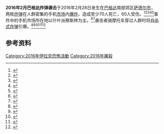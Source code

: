 {{Infobox civilian attack|title=2016年2月巴格达炸弹袭击|partof=[[伊拉克內戰_(2014年–2017年)|伊拉克內戰 (2014–2017)]]|location=[[伊拉克|伊拉克]]巴格达|date=2016年2月28日|timezone=[[UTC+03:00|UTC+03:00]]|type=自杀式炸弹袭击|fatalities=70|injuries=100|motive=[[伊拉克和黎凡特伊斯兰国|伊拉克和黎凡特伊斯兰国]]}}
{{Campaignbox 伊拉克內戰}}
'''2016年2月巴格达炸弹袭击'''于2016年2月28日发生在[[巴格达|巴格达]]南部郊区[[萨德尔城|萨德尔市]]，两枚[[炸弹|炸弹]]在人群密集的手机[[市场|市场]]内[[炸弹|爆炸]]，造成至少70人死亡，60人受伤。<ref>{{Cite news|url=https://www.theguardian.com/world/2016/feb/28/isis-claim-responsibility-for-double-suicide-bombing-in-baghdad|title=Isis claims responsibility for double suicide bombing in Baghdad|work=[[The_Guardian|The Guardian]]|date=28 February 2016|accessdate=2016-06-16|archive-date=2016-05-13|archive-url=https://web.archive.org/web/20160513023853/http://www.theguardian.com/world/2016/feb/28/isis-claim-responsibility-for-double-suicide-bombing-in-baghdad|dead-url=no}}</ref><ref>{{Cite news|url=http://www.jordantimes.com/news/region/twin-suicide-bombing-kills-70-baghdad%E2%80%99s-deadliest-attack-year|title=Twin suicide bombing kills 70 in Baghdad's deadliest attack this year|work=[[Jordan_Times|Jordan Times]]|date=29 February 2016|agency=Reuters|accessdate=2016-06-16|archive-date=2016-04-12|archive-url=https://web.archive.org/web/20160412005012/http://www.jordantimes.com/news/region/twin-suicide-bombing-kills-70-baghdad%E2%80%99s-deadliest-attack-year|dead-url=no}}</ref><ref>{{Cite web|title=Baghdad blasts' death toll rises to 70|url=http://english.alarabiya.net/en/News/middle-east/2016/02/28/Baghdad-blasts-death-toll-rises-to-24-sources.html|accessdate=2016-06-16|publisher=Al Arabiya|archive-date=2016-04-10|archive-url=https://web.archive.org/web/20160410113802/http://english.alarabiya.net/en/News/middle-east/2016/02/28/Baghdad-blasts-death-toll-rises-to-24-sources.html|dead-url=no}}</ref><ref>{{Cite web|title=At Least 70 Killed By Baghdad Suicide Bombs|url=http://news.sky.com/story/1650295/at-least-70-killed-by-baghdad-suicide-bombs|accessdate=2016-06-16|date=2016-02-28|publisher=Sky news|archive-date=2016-04-09|archive-url=https://web.archive.org/web/20160409042926/http://news.sky.com/story/1650295/at-least-70-killed-by-baghdad-suicide-bombs|dead-url=no}}</ref><ref>{{Cite news|url=http://www.dailysabah.com/mideast/2016/02/28/daesh-twin-bombing-attacks-in-baghdad-kill-70|title=Daesh twin bombing attacks in Baghdad kill 70|work=[[Daily_Sabah|Daily Sabah]]|date=28 February 2016|accessdate=2016-06-16|archive-date=2016-04-10|archive-url=https://web.archive.org/web/20160410212414/http://www.dailysabah.com/mideast/2016/02/28/daesh-twin-bombing-attacks-in-baghdad-kill-70|dead-url=no}}</ref>事件中的手机市场所在地以什叶派穆斯林为主。<ref>{{Cite web|title=ISIL bombings near Baghdad kill scores of Iraqis|url=http://www.aljazeera.com/news/2016/02/isil-launches-major-offensive-outkirts-baghdad-160228080044646.html|accessdate=2016-06-16|date=2016-02-29|publisher=Al Jazeera English|archive-date=2016-06-10|archive-url=https://web.archive.org/web/20160610022633/http://www.aljazeera.com/news/2016/02/isil-launches-major-offensive-outkirts-baghdad-160228080044646.html|dead-url=no}}</ref><ref>{{Cite web|title=IS conflict: Baghdad bombings death toll rises to 70|url=https://www.bbc.com/news/world-middle-east-35687645|accessdate=2016-06-16|publisher=BBC News|archive-date=2016-06-04|archive-url=https://web.archive.org/web/20160604115905/http://www.bbc.com/news/world-middle-east-35687645|dead-url=no}}</ref>袭击者骑摩托车穿过人群时将[[自殺攻擊|自杀式炸弹]]引爆。<ref>{{Cite web|title=At least 70 killed, more than 100 wounded in Baghdad blasts - reports|url=https://www.reuters.com/article/us-mideast-crisis-iraq-idUSKCN0W10EL|accessdate=28 February 2016|date=28 February 2016|publisher=Reuters|archive-date=2019-12-05|archive-url=https://web.archive.org/web/20191205222803/https://www.reuters.com/article/us-mideast-crisis-iraq-idUSKCN0W10EL|dead-url=no}}</ref><ref>{{Cite web|title=ISIS Bombers Kill 70 in Shi'ite Market in Baghdad|url=http://news.antiwar.com/2016/02/28/isis-bombers-kill-70-in-shiite-market-in-baghdad/|accessdate=2016-06-16|date=2016-02-28|publisher=Antiwar.com|archive-date=2016-05-28|archive-url=https://web.archive.org/web/20160528160110/http://news.antiwar.com/2016/02/28/isis-bombers-kill-70-in-shiite-market-in-baghdad/|dead-url=no}}</ref><ref>{{Cite web|title=Death toll in Baghdad Shiite market suicide blasts rises to 70|url=http://www.upi.com/Top_News/World-News/2016/02/29/Death-toll-in-Baghdad-Shiite-market-suicide-blasts-rises-to-70/3621456744960/|accessdate=2016-06-16|date=2016-02-29|work=UPI.com|archive-date=2016-04-09|archive-url=https://web.archive.org/web/20160409071038/http://www.upi.com/Top_News/World-News/2016/02/29/Death-toll-in-Baghdad-Shiite-market-suicide-blasts-rises-to-70/3621456744960/|dead-url=no}}</ref><ref>{{Cite web|title=Twin suicide bombing kills 70 in Baghdad's deadliest attack this year|url=https://www.reuters.com/article/us-mideast-crisis-iraq/twin-suicide-bombing-kills-70-in-baghdads-deadliest-attack-this-year-idUSKCN0W10EL|accessdate=2016-06-16|author=|date=2016-02-28|agency=Reuters|archive-date=2017-10-18|archive-url=https://web.archive.org/web/20171018053310/https://www.reuters.com/article/us-mideast-crisis-iraq/twin-suicide-bombing-kills-70-in-baghdads-deadliest-attack-this-year-idUSKCN0W10EL|dead-url=no}}</ref><ref>{{Cite web|title=Islamic State Bomb Attacks Kill 70 in Shia District of Baghdad|url=http://www.theaustralian.com.au/news/world/islamic-state-bomb-attacks-kill-70-in-shia-district-of-baghdad/news-story/2b1765037cda2d8989f983929316af69|accessdate=2016-06-16|date=1 March 2016|agency=Reuters}}</ref> 

== 参考资料 ==
{{reflist}}
{{ISIL}}
[[Category:2016年伊拉克恐怖活動|Category:2016年伊拉克恐怖活動]]
[[Category:2016年屠殺|Category:2016年屠殺]]